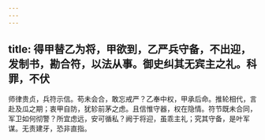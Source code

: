 ```yaml
---
---
---
```

title: 得甲替乙为将，甲欲到，乙严兵守备，不出迎，发制书，勘合符，以法从事。御史纠其无宾主之礼。科罪，不伏
---



师律贵贞，兵符示信。苟未会合，敢忘戒严？乙奉中权，甲承后命。推轮相代，言赴及瓜之期；衷甲自防，犹轸前茅之虑。且信惟守器，权在隐情。符节既未合同，军卫如何彻警？所宜虑远，安可循私？阙于将迎，虽乖主礼；究其守备，是叶军谋。无责建牙，恐非直指。